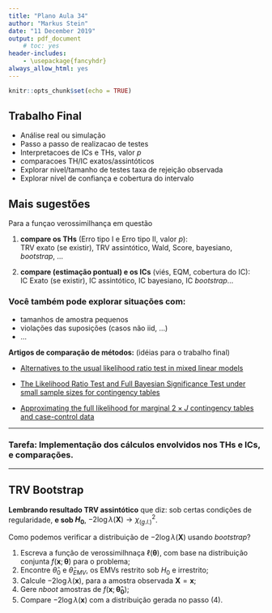 ```yaml
---
title: "Plano Aula 34"
author: "Markus Stein"
date: "11 December 2019"
output: pdf_document
    # toc: yes
header-includes:
    - \usepackage{fancyhdr}
always_allow_html: yes
---
```

\addtolength{\headheight}{1.0cm} 
\pagestyle{fancyplain} 
\rhead{\includegraphics[height=1.5cm]{Logo-40-anos-estatistica.png}}
\lhead{\includegraphics[height=1.5cm]{logoIME60.jpg}}
\chead{UNIVERSIDADE FEDERAL DO RIO GRANDE DO SUL \\
INSTITUTO DE MATEMÁTICA E ESTATÍSTICA \\
DEPARTAMENTO DE ESTATÍSTICA \\
\vspace{0.3cm}
MAT02026 - INFERÊNCIA B - 2019/2
}
\renewcommand{\headrulewidth}{0pt} 


```r
knitr::opts_chunk$set(echo = TRUE)
```

## Trabalho Final
* Análise real ou simulação
* Passo a passo de realizacao de testes
* Interpretacoes de ICs e THs, valor *p*
* comparacoes TH/IC exatos/assintóticos
* Explorar nivel/tamanho de testes taxa de rejeição observada
* Explorar nível de confiança e cobertura do intervalo

\vspace{0.5cm}

## Mais sugestões
Para a funçao verossimilhança em questão

1. **compare os THs** (Erro tipo I e Erro tipo II, valor *p*):  
TRV exato (se existir), TRV assintótico, Wald, Score, bayesiano, *bootstrap*, ...

2. **compare (estimação pontual) e os ICs** (viés, EQM, cobertura do IC):  
IC Exato (se existir), IC assintótico, IC bayesiano, IC *bootstrap*...  

\vspace{0.5cm}

### Você também pode explorar situações com:
* tamanhos de amostra pequenos
* violações das suposições (casos não iid, ...)
* ...

\vspace{0.5cm}


<!-- pagina thomas - intervalos -->
<!-- https://notstatschat.rbind.io/2019/06/11/confidence-intervals-not-a-very-strong-property/ -->
<!-- https://notstatschat.rbind.io/2019/06/20/wald-score-lrt-the-picture/ -->

<!-- - writing design -->
<!-- - EM algorithm - git project and rmd; -->
<!-- - SES -->
<!-- - InfB -->
<!--   - marcar sala -->

<!-- ### Distribuição Categórica (Multinoulli) e Multinomial -->
<!-- Seja $\boldsymbol{I} = (I_1, \ldots, I_k)$, tal que $I_i$  uma a. a. de $\boldsymbol{I} \sim \textit{Categórica}(\boldsymbol{\pi})$, em que $$, ou $\boldsymbol{X} \sim Multinoulli(\boldsymbol{\pi})$, ou $\boldsymbol{X} \sim Multinomial(1, \boldsymbol{\pi})$, então sua f.m.p. é dada por -->
<!-- $$P({\boldsymbol{X} = \boldsymbol{x}}) = \pi_1^ \pi_k$$ -->
<!-- ou -->


\vspace{0.5cm}

**Artigos de comparação de métodos:** (idéias para o trabalho final)

* [Alternatives to the usual likelihood ratio test in mixed linear models](https://www.sciencedirect.com/science/article/pii/S0167947313002880?via%3Dihub)

* [The Likelihood Ratio Test and Full Bayesian Significance Test under small sample sizes for contingency tables](https://arxiv.org/abs/1611.08862)

* [Approximating the full likelihood for marginal $2 \times J$ contingency tables and case-control data](http://www.isi2015.ibge.gov.br/components/com_users/views/registration/tmpl/media/uploadedFiles/paper/2562/1140/OR-B08-P7-S.pdf)

<!-- aula 30.... exercício lista 6... -->

<!-- http://fisher.stats.uwo.ca/faculty/kulperger/SS3858/ -->

\vspace{1cm}

***
### Tarefa: Implementação dos cálculos envolvidos nos THs e ICs, e comparações.
***


## TRV Bootstrap
**Lembrando resultado TRV assintótico** que diz: sob certas condições de regularidade, **e sob $H_0$**, $-2 \log \lambda(\boldsymbol{X}) \rightarrow \chi^2_{(g.l.)}$.

\vspace{0.5cm}

Como podemos verificar a distribuição de $-2 \log \lambda(\boldsymbol{X})$ usando *bootstrap*?

1. Escreva a função de verossimilhnaça  $\ell(\boldsymbol{\theta})$, com base na distribuição conjunta $f(\boldsymbol{x}; \boldsymbol{\theta})$ para o problema;
2. Encontre $\hat \theta_0$ e $\hat \theta_{EMV}$, os EMVs restrito sob $H_0$ e irrestrito;
3. Calcule $-2 \log \lambda(\boldsymbol{x})$, para a amostra observada $\boldsymbol{X} = \boldsymbol{x}$;
4. Gere $nboot$ amostras de $f \left( \boldsymbol{x}; \boldsymbol{\hat \theta_0} \right)$;
5. Compare $-2 \log \lambda(\boldsymbol{x})$ com a distribuição gerada no passo (4).
